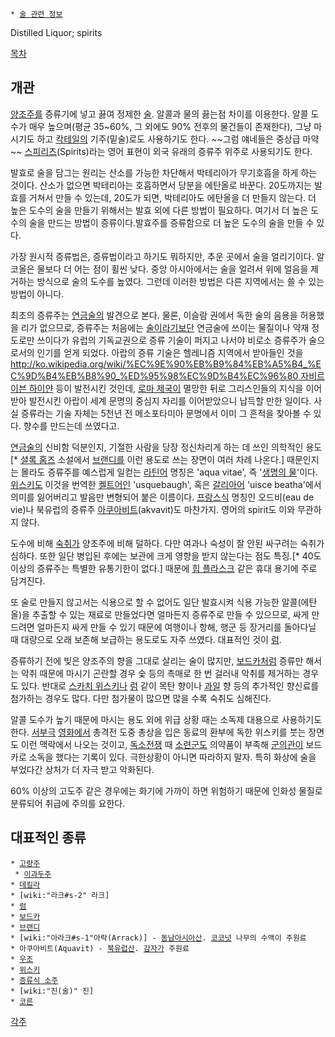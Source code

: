  * [[술 관련 정보]]

Distilled Liquor; spirits

[[목차]]
== 개관 ==
[[양조주]]를 증류기에 넣고 끓여 정제한 [[술]]. 알콜과 물의 끓는점 차이를 이용한다. 알콜 도수가 매우 높으며(평균 35~60%, 그 외에도 90% 전후의 물건들이 존재한다), 그냥 마시기도 하고 [[칵테일]]의 기주(밑술)로도 사용하기도 한다. ~~그럼 얘네들은 중상급 마약~~ [[스피리츠]](Spirits)라는 영어 표현이 외국 유래의 증류주 위주로 사용되기도 한다.

발효로 술을 담그는 원리는 산소를 가능한 차단해서 박테리아가 무기호흡을 하게 하는 것이다. 산소가 없으면 박테리아는 호흡하면서 당분을 에탄올로 바꾼다. 20도까지는 발효를 거쳐서 만들 수 있는데, 20도가 되면, 박테리아도 에탄올을 더 만들지 않는다. 더 높은 도수의 술을 만들기 위해서는 발효 외에 다른 방법이 필요하다. 여기서 더 높은 도수의 술을 만드는 방법이 증류이다.발효주를 증류함으로 더 높은 도수의 술을 만들 수 있다.

가장 원시적 증류법은, 증류법이라고 하기도 뭐하지만, 추운 곳에서 술을 얼리기이다. 알코올은 물보다 더 어는 점이 휠씬 낮다. 중앙 아시아에서는 술을 얼려서 위에 얼음을 제거하는 방식으로 술의 도수를 높였다. 그런데 이러한 방법은 다른 지역에서는 쓸 수 있는 방법이 아니다.

최초의 증류주는 [[연금술]]의 발견으로 본다. 물론, 이슬람 권에서 독한 술의 음용을 허용했을 리가 없으므로, 증류주는 처음에는 [[술]]이라기보단 연금술에 쓰이는 물질이나 약재 정도로만 쓰이다가 유럽의 기독교권으로 증류 기술이 퍼지고 나서야 비로소 증류주가 술으로서의 인기를 얻게 되었다. 아랍의 증류 기술은 헬레니즘 지역에서 받아들인 것을 [[http://ko.wikipedia.org/wiki/%EC%9E%90%EB%B9%84%EB%A5%B4_%EC%9D%B4%EB%B8%90_%ED%95%98%EC%9D%B4%EC%96%80 자비르 이븐 하이얀]] 등이 발전시킨 것인데, [[로마 제국]]이 멸망한 뒤로 그리스인들의 지식을 이어받아 발전시킨 아랍이 세계 문명의 중심지 자리를 이어받았으니 납득할 만한 일이다. 사실 증류라는 기술 자체는 5천년 전 메소포타미아 문명에서 이미 그 흔적을 찾아볼 수 있다. 향수를 만드는데 쓰였다고.

[[연금술]]의 신비함 덕분인지, 기절한 사람을 당장 정신차리게 하는 데 쓰인 의학적인 용도[* [[셜록 홈즈]] 소설에서 [[브랜디]]를 이런 용도로 쓰는 장면이 여러 차례 나온다.] 때문인지는 몰라도 증류주를 예스럽게 일컫는 [[라틴어]] 명칭은 'aqua vitae', 즉 '[[생명의 물]]'이다. [[위스키]]도 이것을 번역한 [[켈트]]어인 'usquebaugh', 혹은 [[갈리아]]어 'uisce beatha'에서 의미를 잃어버리고 발음만 변형되어 붙은 이름이다. [[프랑스]]식 명칭인 오드비(eau de vie)나 북유럽의 증류주 [[아쿠아비트]](akvavit)도 마찬가지. 영어의 spirit도 이와 무관하지 않다.

도수에 비해 [[숙취]]가 양조주에 비해 덜하다. 다만 여과나 숙성이 잘 안된 싸구려는 숙취가 심하다. 또한 일단 병입된 후에는 보관에 크게 영향을 받지 않는다는 점도 특징.[* 40도 이상의 증류주는 특별한 유통기한이 없다.] 때문에 [[힙 플라스크]] 같은 휴대 용기에 주로 담겨진다.

또 술로 만들지 않고서는 식용으로 할 수 없어도 일단 발효시켜 식용 가능한 알콜(에탄올)을 추출할 수 있는 재료로 만들었다면 얼마든지 증류주로 만들 수 있으므로, 싸게 만드려면 얼마든지 싸게 만들 수 있기 때문에 여행이나 항해, 행군 등 장거리를 돌아다닐 때 대량으로 오래 보존해 보급하는 용도로도 자주 쓰였다. 대표적인 것이 [[럼]].

증류하기 전에 빚은 양조주의 향을 그대로 살리는 술이 많지만, [[보드카]]처럼 증류만 해서는 악취 때문에 마시기 곤란할 경우 숯 등의 촉매로 한 번 걸러내 악취를 제거하는 경우도 있다. 반대로 [[스카치 위스키]]나 [[럼]] 같이 목탄 향이나 [[과일]] 향 등의 추가적인 향신료를 첨가하는 경우도 많다. 다만 첨가물이 많으면 많을 수록 숙취도 심해진다.

알콜 도수가 높기 때문에 마시는 용도 외에 위급 상황 때는 소독제 대용으로 사용하기도 한다. [[서부극]] [[영화]]에서 총격전 도중 총상을 입은 동료의 환부에 독한 위스키를 붓는 장면도 이런 맥락에서 나오는 것이고, [[독소전쟁]] 때 [[소련군]]도 의약품이 부족해 [[군의관]]이 보드카로 소독을 했다는 기록이 있다. 극한상황이 아니면 따라하지 말자. 특히 화상에 술을 부었다간 상처가 더 자극 받고 악화된다.

60% 이상의 고도주 같은 경우에는 화기에 가까이 하면 위험하기 때문에 인화성 물질로 분류되어 취급에 주의를 요한다.
== 대표적인 종류 ==
 * [[고량주]]
  * [[이과두주]]
 * [[데킬라]]
 * [wiki:"라크#s-2" 라크]
 * [[럼]]
 * [[보드카]]
 * [[브랜디]]
 * [wiki:"아라크#s-1"아락(Arrack)] - [[동남아시아]]산. [[코코넛]] 나무의 수액이 주원료
 * 아쿠아비트(Aquavit) - [[북유럽]]산. [[감자]]가 주원료
 * [[우조]]
 * [[위스키]]
 * [[증류식 소주]]
 * [wiki:"진(술)" 진]
 * [[코른]]

[[각주]]
